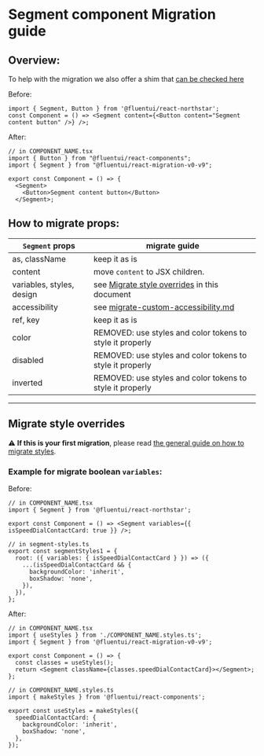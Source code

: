 
<Meta title="Concepts/Migration/from v0/Components/Segment Migration" />

# Segment component Migration guide

## Overview:

To help with the migration we also offer a shim that [can be checked here](/docs/migration-shims-v0-segmentshim--default)

Before:

```tsx
import { Segment, Button } from '@fluentui/react-northstar';
const Component = () => <Segment content={<Button content="Segment content button" />} />;
```

After:

```tsx
// in COMPONENT_NAME.tsx
import { Button } from "@fluentui/react-components";
import { Segment } from "@fluentui/react-migration-v0-v9";

export const Component = () => {
  <Segment>
    <Button>Segment content button</Button>
  </Segment>;
```

## How to migrate props:

| `Segment` props           | migrate guide                                                                                            |
| ------------------------- | -------------------------------------------------------------------------------------------------------- |
| as, className             | keep it as is                                                                                            |
| content                   | move `content` to JSX children.                                                                          |
| variables, styles, design | see [Migrate style overrides](#migrate-style-overrides) in this document                                 |
| accessibility             | see [migrate-custom-accessibility.md](?path=/docs/concepts-migration-from-v0-custom-accessibility--docs) |
| ref, key                  | keep it as is                                                                                            |
| color                     | REMOVED: use styles and color tokens to style it properly                                                |
| disabled                  | REMOVED: use styles and color tokens to style it properly                                                |
| inverted                  | REMOVED: use styles and color tokens to style it properly                                                |

---

## Migrate style overrides

⚠️ **If this is your first migration**, please read [the general guide on how to migrate styles](?path=/docs/concepts-migration-from-v0-custom-style-overrides--docs).

### Example for migrate boolean `variables`:

Before:

```tsx
// in COMPONENT_NAME.tsx
import { Segment } from '@fluentui/react-northstar';

export const Component = () => <Segment variables={{ isSpeedDialContactCard: true }} />;

// in segment-styles.ts
export const segmentStyles1 = {
  root: ({ variables: { isSpeedDialContactCard } }) => ({
    ...(isSpeedDialContactCard && {
      backgroundColor: 'inherit',
      boxShadow: 'none',
    }),
  }),
};
```

After:

```tsx
// in COMPONENT_NAME.tsx
import { useStyles } from './COMPONENT_NAME.styles.ts';
import { Segment } from '@fluentui/react-migration-v0-v9';

export const Component = () => {
  const classes = useStyles();
  return <Segment className={classes.speedDialContactCard}></Segment>;
};

// in COMPONENT_NAME.styles.ts
import { makeStyles } from '@fluentui/react-components';

export const useStyles = makeStyles({
  speedDialContactCard: {
    backgroundColor: 'inherit',
    boxShadow: 'none',
  },
});
```
